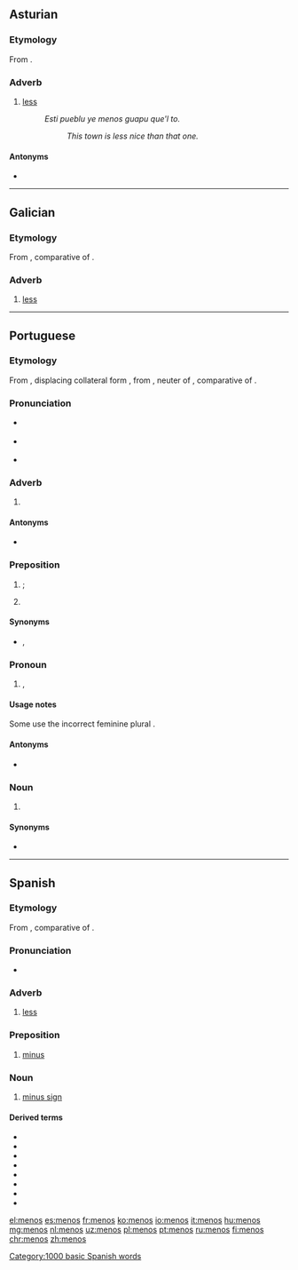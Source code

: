 {{also|ménos}}
==Asturian==

===Etymology===
From {{etyl|la|ast}} {{m|la|minus}}.

===Adverb===
{{ast-adv}}

# [[less]]
#: ''Esti pueblu ye menos guapu que'l to.''
#:: ''This town is less nice than that one.''

====Antonyms====
* {{l|ast|más}}

----

==Galician==

===Etymology===
From {{etyl|la|gl}} {{m|la|minus}}, comparative of {{m|la|parum}}.

===Adverb===
{{gl-adv}}

# [[less]]

----

==Portuguese==

===Etymology===
From {{etyl|roa-opt|pt}} {{m|roa-opt|menos}}, displacing collateral form {{m|roa-opt|mẽos}}, from {{etyl|la|pt}} {{m|la|minus}}, neuter of {{m|pt|minor||lesser; smaller}}, comparative of {{m|pt|parvus||small}}.

===Pronunciation===
* {{a|PT}} {{IPA|/ˈme.nuʃ/|lang=pt}}
* {{a|Brazil}} {{IPA|/ˈme.nus/|/ˈme.nuʃ/|lang=pt}}
* {{a|South Brazil}} {{IPA|/ˈme.nos/|lang=pt}}

===Adverb===
{{pt-adv|-}}

# {{l|en|less}} {{gloss|in lower degree}}
#: {{ux|pt|Aqui é '''menos''' frio.|t=Here is '''less''' cold.}}
#: {{ux|pt|Se trabalhares '''menos''', cansarás '''menos'''.|t=If you work '''less''', you will tire '''less'''.}}

====Antonyms====
* {{l|pt|mais}}

===Preposition===
{{head|pt|preposition}}

# {{l|en|except}}; {{l|en|but}}
#: {{ux|pt|Li todos, '''menos''' o último.|t=I read all, '''except''' the last one.}}
# {{lb|pt|mathematics}} {{l|en|minus}} {{gloss|indicates subtraction}}
#: {{ux|pt|Três '''menos''' dois é um.|t=Three '''minus''' two is one.}}

====Synonyms====
* {{sense|except}} {{l|pt|fora}}, {{l|pt|exceto}}

===Pronoun===
{{head|pt|pronoun|g=m|g2=f|plural|menos}}

# {{l|en|fewer}} {{gloss|a smaller number of}}, {{l|en|less}} {{gloss|a smaller size or significance of}}
#: {{ux|pt|'''Menos''' pessoas correm.|t='''Fewer''' people run.}}
#: {{ux|pt|Atirou com '''menos''' precisão.|t=He shot with '''less''' precision.}}

====Usage notes====
Some use the incorrect feminine plural ''{{l|pt|menas}}''.

====Antonyms====
* {{l|pt|mais}}

===Noun===
{{pt-noun|m|menos}}

# {{l|en|minus sign}} {{gloss|the symbol −}}

====Synonyms====
* {{l|pt|sinal de menos}}

----

==Spanish==

===Etymology===
From {{etyl|la|es}} {{m|la|minus}}, comparative of {{m|la|parum}}.

===Pronunciation===
* {{IPA|/ˈme.nos/|lang=es}}

===Adverb===
{{es-adv}}

# [[less]]

===Preposition===
{{head|es|preposition|head=menos}}

# [[minus]]
#: {{eg|es|Dos '''menos''' uno son uno.|Two '''minus''' one is one.|inline=1}}

===Noun===
{{es-noun|m|menos}}

# [[minus sign]]

====Derived terms====
* {{l|es|al menos}}
* {{l|es|a menos que}}
* {{l|es|cuanto menos}}
* {{l|es|echar de menos}}
* {{l|es|por lo menos}}
* {{l|es|más o menos}}
* {{l|es|menos mal}}
* {{l|es|menospreciar}}

[[Category:1000 basic Spanish words]]

[[el:menos]]
[[es:menos]]
[[fr:menos]]
[[ko:menos]]
[[io:menos]]
[[it:menos]]
[[hu:menos]]
[[mg:menos]]
[[nl:menos]]
[[uz:menos]]
[[pl:menos]]
[[pt:menos]]
[[ru:menos]]
[[fi:menos]]
[[chr:menos]]
[[zh:menos]]